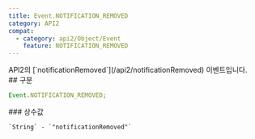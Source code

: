 ```yaml
---
title: Event.NOTIFICATION_REMOVED
category: API2
compat:
  - category: api2/Object/Event
    feature: NOTIFICATION_REMOVED
---
```


<Section>
  API2의 [`notificationRemoved`](/api2/notificationRemoved) 이벤트입니다.
</Section>
<Section>
  ## 구문

  ~~~js
  Event.NOTIFICATION_REMOVED;
  ~~~

  <Section>
    ### 상수값

    `String` - `"notificationRemoved"`
  </Section>
</Section>